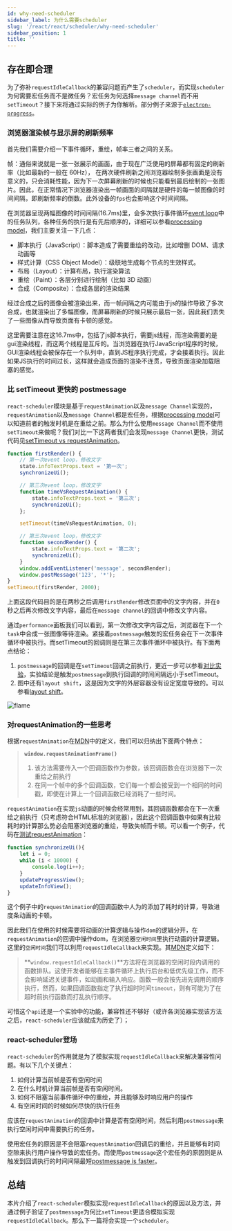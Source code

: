 ```yaml
---
id: why-need-scheduler
sidebar_label: 为什么需要scheduler
slug: '/react/react/scheduler/why-need-scheduler'
sidebar_position: 1
title: ''
---
```


## 存在即合理

​		为了弥补`requestIdleCallback`的兼容问题而产生了`scheduler`，而实现`scheduler`为何需要宏任务而不是微任务？宏任务为何选择`message channel`而不用`setTimeout`？接下来将通过实际的例子为你解析。部分例子来源于[`electron-progress`](https://www.npmjs.com/package/electron-progress)。

### 浏览器渲染帧与显示屏的刷新频率

首先我们需要介绍一下事件循环，重绘，帧率三者之间的关系。

帧：通俗来说就是一张一张展示的画面，由于现在广泛使用的屏幕都有固定的刷新率（比如最新的一般在 60Hz）， 在两次硬件刷新之间浏览器绘制多张画面是没有意义的，只会消耗性能，因为下一次屏幕刷新的时候也只能看到最后绘制的一张图片。因此，在正常情况下浏览器渲染出一帧画面的间隔就是硬件的每一帧图像的时间间隔，即刷新频率的倒数。此外设备的`fps`也会影响这个时间间隔。

在浏览器呈现两幅图像的时间间隔(16.7ms)里，会多次执行事件循环[event loop](https://html.spec.whatwg.org/multipage/webappapis.html#event-loops)中的任务队列，各种任务的执行是有先后顺序的，详细可以参看[processing model](https://html.spec.whatwg.org/multipage/webappapis.html#event-loop-processing-model)，我们主要关注一下几点：

- 脚本执行（JavaScript）：脚本造成了需要重绘的改动，比如增删 DOM、请求动画等
- 样式计算（CSS Object Model）：级联地生成每个节点的生效样式。
- 布局（Layout）：计算布局，执行渲染算法
- 重绘（Paint）：各层分别进行绘制（比如 3D 动画）
- 合成（Composite）：合成各层的渲染结果

经过合成之后的图像会被渲染出来，而一帧间隔之内可能由于js的操作导致了多次合成，也就渲染出了多幅图像，而屏幕刷新的时候只展示最后一张，因此我们丢失了一些图像从而导致页面有卡顿的感觉。

这里需要注意在这16.7ms中，包括了js脚本执行，需要js线程，而渲染需要的是gui渲染线程，而这两个线程是互斥的。当浏览器在执行JavaScript程序的时候，GUI渲染线程会被保存在一个队列中，直到JS程序执行完成，才会接着执行。因此如果JS执行的时间过长，这样就会造成页面的渲染不连贯，导致页面渲染加载阻塞的感觉。

### 比 setTimeout 更快的 postmessage

`react-scheduler`模块是基于`requestAnimation`以及`message Channel`实现的，`requestAnimation`以及`message Channel`都是宏任务，根据[processing model](https://html.spec.whatwg.org/multipage/webappapis.html#event-loop-processing-model)可以知道前者的触发时机是在重绘之前。那么为什么使用`message Channel`而不使用`setTimeout`来做呢？我们对比一下这两者我们会发现`message Channel`更快，测试代码见[setTimeout vs requestAnimation](https://github.com/BUPTlhuanyu/Deep-into-JS/tree/master/scheduler/example-mirror/timeoutVsRequestAnimation)。

```javascript
function firstRender() {
    // 第一次event loop，修改文字
    state.infoTextProps.text = '第一次';
    synchronizeUi();

    // 第三次event loop，修改文字
    function timeVsRequestAnimation() {
        state.infoTextProps.text = '第三次';
        synchronizeUi();
    };

    setTimeout(timeVsRequestAnimation, 0);

    // 第三次event loop，修改文字
    function secondRender() {
        state.infoTextProps.text = '第二次';
        synchronizeUi();
    }
    window.addEventListener('message', secondRender);
    window.postMessage('123', '*');
}
setTimeout(firstRender, 2000);
```

上面这段代码目的是在两秒之后调用`firstRender`修改页面中的文字内容，并在`0`秒之后再次修改文字内容，最后在`message channel`的回调中修改文字内容。

通过`performance`面板我们可以看到，第一次修改文字内容之后，浏览器在下一个`task`中合成一张图像等待渲染。紧接着`postmessage`触发的宏任务会在下一次事件循环中被执行。而setTimeout的回调则是在第三次事件循环中被执行。有下面两点结论：

1. `postmessage`的回调是在`setTimeout`回调之前执行，更近一步可以参看[对比实验](https://dbaron.org/mozilla/zero-timeout)，实验结论是触发`postmessage`到执行回调的时间间隔远小于setTimeout。
2. 图中还有`layout shift`，这是因为文字的外层容器没有设定宽度导致的。可以参看[layout shift](https://umaar.com/dev-tips/202-layout-shift-regions/)。

![flame](./flame.png)

### 对requestAnimation的一些思考

根据`requestAnimation`在[MDN](https://developer.mozilla.org/zh-CN/docs/Web/API/Window/requestAnimationFrame)中的定义，我们可以归纳出下面两个特点：

> **`window.requestAnimationFrame()`** 
>
> 1. 该方法需要传入一个回调函数作为参数，该回调函数会在浏览器下一次重绘之前执行
> 2. 在同一个帧中的多个回调函数，它们每一个都会接受到一个相同的时间戳，即使在计算上一个回调函数已经消耗了一些时间。

`requestAnimation`在实现`js`动画的时候会经常用到，其回调函数都会在下一次重绘之前执行（只考虑符合HTML标准的浏览器），因此这个回调函数中如果有比较耗时的计算那么势必会阻塞浏览器的重绘，导致失帧而卡顿。可以看一个例子，代码在[测试requestAnimation](https://github.com/BUPTlhuanyu/Deep-into-JS/tree/master/scheduler/example-mirror/requestAnimation)：

```javascript
function synchronizeUi(){
    let i = 0;
    while (i < 10000) {
        console.log(i++);
    }
    updateProgressView();
    updateInfoView();
}
```

这个例子中的`requestAnimation`的回调函数中人为的添加了耗时的计算，导致进度条动画的卡顿。

因此我们在使用的时候需要将动画的计算逻辑与操作`dom`的逻辑分开，在`requestAnimation`的回调中操作dom，在浏览器`空闲时间`里执行动画的计算逻辑。这里的`空闲时间`我们可以利用`requestIdleCallback`来实现。其[MDN](https://developer.mozilla.org/zh-CN/docs/Web/API/Window/requestIdleCallback)定义如下：

>**`window.requestIdleCallback()`**方法将在浏览器的空闲时段内调用的函数排队。这使开发者能够在主事件循环上执行后台和低优先级工作，而不会影响延迟关键事件，如动画和输入响应。函数一般会按先进先调用的顺序执行，然而，如果回调函数指定了执行超时时间`timeout`，则有可能为了在超时前执行函数而打乱执行顺序。

可惜这个`api`还是一个实验中的功能，兼容性还不够好（或许各浏览器实现该方法之后，`react-scheduler`应该就成为历史了）；

### react-scheduler登场

`react-scheduler`的作用就是为了模拟实现`requestIdleCallback`来解决兼容性问题。有以下几个关键点：

1. 如何计算当前帧是否有空闲时间
2. 在什么时机计算当前帧是否有空闲时间。
3. 如何不阻塞当前事件循环中的重绘，并且能够及时响应用户的操作
4. 有空闲时间的时候如何尽快的执行任务

应该在`requestAnimation`的回调中计算是否有空闲时间，然后利用`postmessage`来执行空闲时间中需要执行的任务。

使用宏任务的原因是不会阻塞`requestAnimation`回调后的重绘，并且能够有时间空隙来执行用户操作导致的宏任务。而使用`postmessage`这个宏任务的原因则是从触发到回调执行的时间间隔最短[postmessage is faster](https://github.com/BUPTlhuanyu/Deep-into-JS/blob/master/scheduler/example-mirror/timeoutVsRequestAnimation/performance.html)。



## 总结

​	本片介绍了`react-scheduler`模拟实现`requestIdleCallback`的原因以及方法，并通过例子验证了`postmessage`为何比`setTimeout`更适合模拟实现`requestIdleCallback`。那么下一篇将会实现一个`scheduler`。















​	


​	